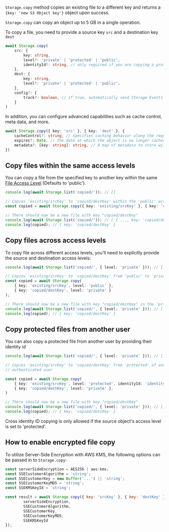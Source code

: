 `Storage.copy` method copies an existing file to a different key and returns a `{key: 'new S3 Object key'}` object upon
success.

<Callout>

`Storage.copy` can copy an object up to 5 GB in a single operation.

</Callout>

To copy a file, you need to provide a source key `src` and a destination key `dest`

```typescript
await Storage.copy(
	src: { 
		key: string,
		level?: 'private' | 'protected' | 'public',
		identityId?: string, // only required if you are copying a protected file from another user 
	},
	dest: { 
		key: string,
		level?: 'private' | 'protected' | 'public',
	}, 
	config?: {
		track?: boolean, // if true, automatically send Storage Events to Amazon Pinpoint
	}
)
```

In addition, you can configure advanced capabilities such as cache control, meta data, and more.

```typescript
await Storage.copy({ key: 'src' }, { key: 'dest' }, {
	cacheControl?: string, // Specifies caching behavior along the request/reply chain
	expires?: Date, // The date at which the object is no longer cacheable
	metadata?: [key: string]: string, // A map of metadata to store with the object in S3
})
```

## Copy files within the same access levels

You can copy a file from the specified key to another key within the same [File Access Level](/gen1/[platform]/build-a-backend/storage/configure-access/) (Defaults to 'public').

```typescript
console.log(await Storage.list('copied/')); // []

// Copies 'existing/srcKey' to 'copied/destKey' within the 'public' access level
const copied = await Storage.copy({ key: 'existing/srcKey' }, { key: 'copied/destKey' });

// There should now be a new file with key "copied/destKey"
console.log(await Storage.list('copied/')); // [ { ..., key: 'copied/destKey' } ]
console.log(copied); // { key: 'copied/destKey' }
```

## Copy files across access levels

To copy file across different access levels, you'll need to explicitly provide the source and destination access levels:

```typescript
console.log(await Storage.list('copied/', { level: 'private' })); // []

// Copies 'existing/srcKey' to 'copied/destKey' from 'public' to 'private'
const copied = await Storage.copy(
	{ key: 'existing/srcKey', level: 'public' }, 
	{ key: 'copied/destKey', level: 'private' }
);

// There should now be a new file with key "copied/destKey" in the 'private' level
console.log(await Storage.list('copied/', { level: 'private' })); // [ { ..., key: 'copied/destKey' } ]
console.log(copied); // { key: 'copied/destKey' }
```

## Copy protected files from another user

You can also copy a protected file from another user by providing their identity id

```typescript
console.log(await Storage.list('copied/', { level: 'private' })); // []

// Copies 'existing/srcKey' to 'copied/destKey' from 'protected' of another identity ID to 'private' of the current
// authenticated user

const copied = await Storage.copy(
	{ key: 'existing/srcKey', level: 'protected', identityId: 'identityId' },
	{ key: 'copied/destKey', level: 'private' },
)

// There should now be a new file with key "copied/destKey"
console.log(await Storage.list('copied/', { level: 'private' })); // [..., key: 'copied/destKey']
console.log(copied); // { key: 'copied/destKey' }
```

<Callout>

Cross identity ID copying is only allowed if the source object's access level is set to 'protected'.

</Callout>

## How to enable encrypted file copy

To utilize Server-Side Encryption with AWS KMS, the following options can be passed in to `Storage.copy`:

```javascript
const serverSideEncryption = AES256 | aws:kms;
const SSECustomerAlgorithm = 'string';
const SSECustomerKey = new Buffer('...') || 'string';
const SSECustomerKeyMD5 = 'string';
const SSEKMSKeyId = 'string';

const result = await Storage.copy({ key: 'srcKey' }, { key: 'destKey' }, {
		serverSideEncryption,
		SSECustomerAlgorithm,
		SSECustomerKey,
		SSECustomerKeyMD5,
		SSEKMSKeyId
});
```
